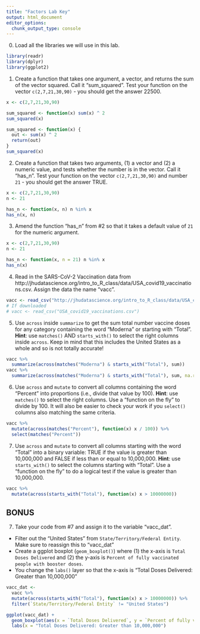 ```yaml
---
title: "Factors Lab Key"
output: html_document
editor_options: 
  chunk_output_type: console
---
```


0. Load all the libraries we will use in this lab. 

```r
library(readr)
library(dplyr)
library(ggplot2)
```

1. Create a function that takes one argument, a vector, and returns the sum of the vector squared. Call it "sum_squared". Test your function on the vector `c(2,7,21,30,90)` - you should get the answer 22500.

```r
x <- c(2,7,21,30,90)

sum_squared <- function(x) sum(x) ^ 2
sum_squared(x)

sum_squared <- function(x) {
  out <- sum(x) ^ 2
  return(out)
}
sum_squared(x)
```

2. Create a function that takes two arguments, (1) a vector and (2) a numeric value, and tests whether the number is in the vector. Call it "has_n". Test your function on the vector `c(2,7,21,30,90)` and number `21` - you should get the answer TRUE.

```r
x <- c(2,7,21,30,90)
n <- 21

has_n <- function(x, n) n %in% x
has_n(x, n)
```

3. Amend the function "has_n" from #2 so that it takes a default value of `21` for the numeric argument.

```r
x <- c(2,7,21,30,90)
n <- 21

has_n <- function(x, n = 21) n %in% x
has_n(x)
```

4. Read in the SARS-CoV-2 Vaccination data from http://jhudatascience.org/intro_to_R_class/data/USA_covid19_vaccinations.csv. Assign the data the name "vacc".

```r
vacc <- read_csv("http://jhudatascience.org/intro_to_R_class/data/USA_covid19_vaccinations.csv")
# If downloaded
# vacc <- read_csv("USA_covid19_vaccinations.csv")
```

5. Use `across` inside `summarize` to get the sum total number vaccine doses for any category containing the word "Moderna" or starting with "Total". **Hint**: use `matches()` AND `starts_with()` to select the right columns inside `across`. Keep in mind that this includes the United States as a whole and so is not totally accurate!

```r
vacc %>% 
  summarize(across(matches("Moderna") & starts_with("Total"), sum))
vacc %>% 
  summarize(across(matches("Moderna") & starts_with("Total"), sum, na.rm = TRUE))
```

6. Use `across` and `mutate` to convert all columns containing the word "Percent" into proportions (i.e., divide that value by 100). **Hint**: use `matches()` to select the right columns. Use a "function on the fly" to divide by 100. It will also be easier to check your work if you `select()` columns also matching the same criteria.

```r
vacc %>% 
  mutate(across(matches("Percent"), function(x) x / 100)) %>% 
  select(matches("Percent"))
```

7. Use `across` and `mutate` to convert all columns starting with the word "Total" into a binary variable: TRUE if the value is greater than 10,000,000 and FALSE if less than or equal to 10,000,000. **Hint**: use `starts_with()` to select the columns starting with "Total". Use a "function on the fly" to do a logical test if the value is greater than 10,000,000.

```r
vacc %>% 
  mutate(across(starts_with("Total"), function(x) x > 10000000)) 
```

## BONUS

7. Take your code from #7 and assign it to the variable "vacc_dat". 

- Filter out the "United States" from `State/Territory/Federal Entity`. Make sure to reassign this to "vacc_dat"
- Create a ggplot boxplot (`geom_boxplot()`) where (1) the x-axis is `Total Doses Delivered` and (2) the y-axis is `Percent of fully vaccinated people with booster doses`.
- You change the `labs()` layer so that the x-axis is "Total Doses Delivered: Greater than 10,000,000"

```r
vacc_dat <- 
  vacc %>% 
  mutate(across(starts_with("Total"), function(x) x > 10000000)) %>% 
  filter(`State/Territory/Federal Entity` != "United States") 

ggplot(vacc_dat) +
  geom_boxplot(aes(x = `Total Doses Delivered`, y = `Percent of fully vaccinated people with booster doses`)) +
  labs(x = "Total Doses Delivered: Greater than 10,000,000")
```
